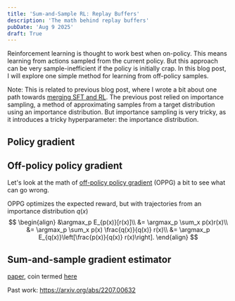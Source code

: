 ```yaml
---
title: 'Sum-and-Sample RL: Replay Buffers'
description: 'The math behind replay buffers'
pubDate: 'Aug 9 2025'
draft: True
---
```


Reinforcement learning is thought to work best when on-policy.
This means learning from actions sampled from the current policy.
But this approach can be very sample-inefficient if the policy is initially crap.
In this blog post, I will explore one simple method for learning from off-policy samples.

Note: This is related to previous blog post, where I wrote a bit about one path towards [merging SFT and RL](https://justintchiu.com/blog/sftrl/).
The previous post relied on importance sampling, a method of approximating samples from a target distribution using an importance distribution.
But importance sampling is very tricky, as it introduces a tricky hyperparameter: the importance distribution.

## Policy gradient

## Off-policy policy gradient
Let's look at the math of [off-policy policy gradient](https://arxiv.org/abs/1205.4839) (OPPG) a bit to see what can go wrong.

OPPG optimizes the expected reward, but with trajectories from an importance distribution $q(x)$
$$
\begin{align}
&\argmax_p E_{p(x)}[r(x)]\\
&= \argmax_p \sum_x p(x)r(x)\\
&= \argmax_p \sum_x p(x) \frac{q(x)}{q(x)} r(x)\\
&= \argmax_p E_{q(x)}\left[\frac{p(x)}{q(x)} r(x)\right].
\end{align}
$$

## Sum-and-sample gradient estimator
[paper](https://arxiv.org/abs/2502.09890), coin termed [here](https://arxiv.org/abs/2002.06043)


Past work: https://arxiv.org/abs/2207.00632
